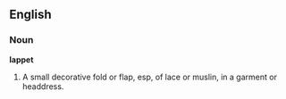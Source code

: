 ==English==

===Noun===

'''lappet'''

#A small decorative fold or flap, esp, of lace or muslin, in a garment or headdress.